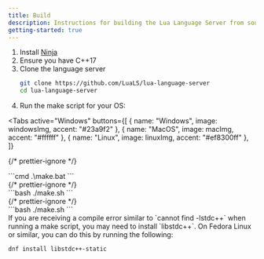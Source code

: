 ```yaml
---
title: Build
description: Instructions for building the Lua Language Server from source.
getting-started: true
---
```




1. Install [Ninja](https://github.com/ninja-build/ninja/wiki/Pre-built-Ninja-packages)
2. Ensure you have C++17
3. Clone the language server
   ```bash
   git clone https://github.com/LuaLS/lua-language-server
   cd lua-language-server
   ```
4. Run the make script for your OS:

<Tabs
  active="Windows"
  buttons={[
    { name: "Windows", image: windowsImg, accent: "#23a9f2" },
    { name: "MacOS", image: macImg, accent: "#ffffff" },
    { name: "Linux", image: linuxImg, accent: "#ef8300ff" },
  ]}
>
  {/* prettier-ignore */}
  <div data-tab="Windows">
  ```cmd
  .\make.bat
  ```
  </div>
  {/* prettier-ignore */}
  <div data-tab="MacOS">
  ```bash
  ./make.sh
  ```
  </div>
  {/* prettier-ignore */}
  <div data-tab="Linux">
  ```bash
  ./make.sh
  ```
  </div>
</Tabs>

<Remark type="note">
  If you are receiving a compile error similar to `cannot find -lstdc++` when
  running a make script, you may need to install `libstdc++`. On Fedora Linux or
  similar, you can do this by running the following:

```bash
dnf install libstdc++-static
```

</Remark>
